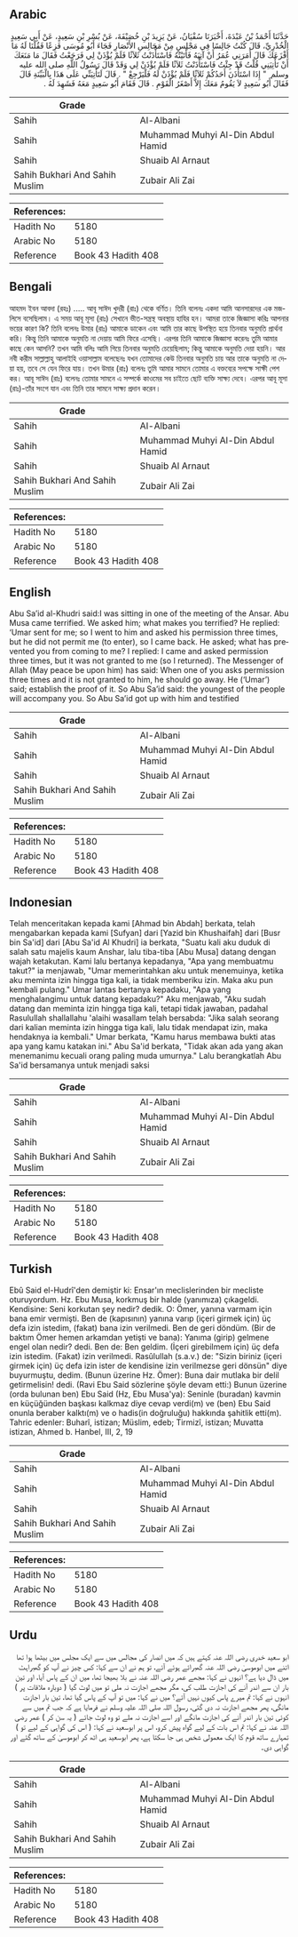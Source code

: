 ## Arabic


<div dir="rtl" lang="ar" style={{fontSize:'larger',backgroundColor:'#f8f9fa',padding:20}}>
حَدَّثَنَا أَحْمَدُ بْنُ عَبْدَةَ، أَخْبَرَنَا سُفْيَانُ، عَنْ يَزِيدَ بْنِ خُصَيْفَةَ، عَنْ بُسْرِ بْنِ سَعِيدٍ، عَنْ أَبِي سَعِيدٍ الْخُدْرِيِّ، قَالَ كُنْتُ جَالِسًا فِي مَجْلِسٍ مِنْ مَجَالِسِ الأَنْصَارِ فَجَاءَ أَبُو مُوسَى فَزِعًا فَقُلْنَا لَهُ مَا أَفْزَعَكَ قَالَ أَمَرَنِي عُمَرُ أَنْ آتِيَهُ فَأَتَيْتُهُ فَاسْتَأْذَنْتُ ثَلاَثًا فَلَمْ يُؤْذَنْ لِي فَرَجَعْتُ فَقَالَ مَا مَنَعَكَ أَنْ تَأْتِيَنِي قُلْتُ قَدْ جِئْتُ فَاسْتَأْذَنْتُ ثَلاَثًا فَلَمْ يُؤْذَنْ لِي وَقَدْ قَالَ رَسُولُ اللَّهِ صلى الله عليه وسلم ‏ "‏ إِذَا اسْتَأْذَنَ أَحَدُكُمْ ثَلاَثًا فَلَمْ يُؤْذَنْ لَهُ فَلْيَرْجِعْ ‏"‏ ‏.‏ قَالَ لَتَأْتِيَنِّي عَلَى هَذَا بِالْبَيِّنَةِ قَالَ فَقَالَ أَبُو سَعِيدٍ لاَ يَقُومُ مَعَكَ إِلاَّ أَصْغَرُ الْقَوْمِ ‏.‏ قَالَ فَقَامَ أَبُو سَعِيدٍ مَعَهُ فَشَهِدَ لَهُ ‏.‏
</div>
<div style={{backgroundColor:'#f8f9fa',padding:20, marginBottom: 10}}><table> <thead> <tr> <th>Grade</th> <th></th> </tr> </thead> <tbody> <tr><td>Sahih</td><td>Al-Albani</td></tr><tr><td>Sahih</td><td>Muhammad Muhyi Al-Din Abdul Hamid</td></tr><tr><td>Sahih</td><td>Shuaib Al Arnaut</td></tr><tr><td>Sahih Bukhari And Sahih Muslim</td><td>Zubair Ali Zai</td></tr></tbody></table><table> <thead> <tr> <th>References:</th> <th></th> </tr> </thead> <tbody><tr><td>Hadith No</td><td>5180</td></tr><tr><td>Arabic No</td><td>5180</td></tr><tr><td>Reference</td><td>Book 43 Hadith 408</td></tr></tbody></table></div>

## Bengali


<div dir="ltr" lang="bn" style={{fontSize:'larger',backgroundColor:'#f8f9fa',padding:20}}>
আহমদ ইবন আবদা (রহঃ) ..... আবূ সাঈদ খুদরী (রাঃ) থেকে বর্ণিত। তিনি বলেনঃ একদা আমি আনসারদের এক মজলিসে বসেছিলাম। এ সময় আবূ মূসা (রাঃ) সেখানে ভীত-সন্ত্রস্থ অবস্থায় হাযির হন। আমরা তাকে জিজ্ঞাসা করিঃ আপনার ভয়ের কারণ কি? তিনি বলেনঃ উমার (রাঃ) আমাকে ডাকেন এবং আমি তার কাছে উপস্থিত হয়ে তিনবার অনুমতি প্রার্থনা করি। কিন্তু তিনি আমাকে অনুমতি না দেয়ায় আমি ফিরে এসেছি। এরপর তিনি আমাকে জিজ্ঞাসা করেনঃ তুমি আমার কাছে কেন আসনি? তখন আমি বলিঃ আমি গিয়ে তিনবার অনুমতি চেয়েছিলাম; কিন্তু আমাকে অনুমতি দেয়া হয়নি। আর নবী করীম সাল্লাল্লাহু আলাইহি ওয়াসাল্লাম বলেছেনঃ যখন তোমাদের কেউ তিনবার অনুমতি চায় আর তাকে অনুমতি না দেয়া হয়, তবে সে যেন ফিরে যায়। তখন উমার (রাঃ) বলেনঃ তুমি আমার সামনে তোমার এ বক্তব্যের সপক্ষে সাক্ষী পেশ কর। আবূ সাঈদ (রাঃ) বলেনঃ তোমার সামনে এ সম্পর্কে কাওমের সব চাইতে ছোট ব্যক্তি সাক্ষ্য দেবে। এরপর আবূ মূসা (রাঃ)-তাঁর সংগে যান এবং তিনি তার সামনে সাক্ষ্য প্রদান করেন।
</div>
<div style={{backgroundColor:'#f8f9fa',padding:20, marginBottom: 10}}><table> <thead> <tr> <th>Grade</th> <th></th> </tr> </thead> <tbody> <tr><td>Sahih</td><td>Al-Albani</td></tr><tr><td>Sahih</td><td>Muhammad Muhyi Al-Din Abdul Hamid</td></tr><tr><td>Sahih</td><td>Shuaib Al Arnaut</td></tr><tr><td>Sahih Bukhari And Sahih Muslim</td><td>Zubair Ali Zai</td></tr></tbody></table><table> <thead> <tr> <th>References:</th> <th></th> </tr> </thead> <tbody><tr><td>Hadith No</td><td>5180</td></tr><tr><td>Arabic No</td><td>5180</td></tr><tr><td>Reference</td><td>Book 43 Hadith 408</td></tr></tbody></table></div>

## English


<div dir="ltr" lang="en" style={{fontSize:'larger',backgroundColor:'#f8f9fa',padding:20}}>
Abu Sa’id al-Khudri said:I was sitting in one of the meeting of the Ansar. Abu Musa came terrified. We asked him; what makes you terrified? He replied: ‘Umar sent for me; so I went to him and asked his permission three times, but he did not permit me (to enter), so I came back. He asked; what has prevented you from coming to me? I replied: I came and asked permission three times, but it was not granted to me (so I returned). The Messenger of Allah (May peace be upon him) has said: When one of you asks permission three times and it is not granted to him, he should go away. He (‘Umar’) said; establish the proof of it. So Abu Sa’id said: the youngest of the people will accompany you. So Abu Sa’id got up with him and testified
</div>
<div style={{backgroundColor:'#f8f9fa',padding:20, marginBottom: 10}}><table> <thead> <tr> <th>Grade</th> <th></th> </tr> </thead> <tbody> <tr><td>Sahih</td><td>Al-Albani</td></tr><tr><td>Sahih</td><td>Muhammad Muhyi Al-Din Abdul Hamid</td></tr><tr><td>Sahih</td><td>Shuaib Al Arnaut</td></tr><tr><td>Sahih Bukhari And Sahih Muslim</td><td>Zubair Ali Zai</td></tr></tbody></table><table> <thead> <tr> <th>References:</th> <th></th> </tr> </thead> <tbody><tr><td>Hadith No</td><td>5180</td></tr><tr><td>Arabic No</td><td>5180</td></tr><tr><td>Reference</td><td>Book 43 Hadith 408</td></tr></tbody></table></div>

## Indonesian


<div dir="ltr" lang="id" style={{fontSize:'larger',backgroundColor:'#f8f9fa',padding:20}}>
Telah menceritakan kepada kami [Ahmad bin Abdah] berkata, telah mengabarkan kepada kami [Sufyan] dari [Yazid bin Khushaifah] dari [Busr bin Sa'id] dari [Abu Sa'id Al Khudri] ia berkata, "Suatu kali aku duduk di salah satu majelis kaum Anshar, lalu tiba-tiba [Abu Musa] datang dengan wajah ketakutan. Kami lalu bertanya kepadanya, "Apa yang membuatmu takut?" ia menjawab, "Umar memerintahkan aku untuk menemuinya, ketika aku meminta izin hingga tiga kali, ia tidak memberiku izin. Maka aku pun kembali pulang." Umar lantas bertanya kepadaku, "Apa yang menghalangimu untuk datang kepadaku?" Aku menjawab, "Aku sudah datang dan meminta izin hingga tiga kali, tetapi tidak jawaban, padahal Rasulullah shallallahu 'alaihi wasallam telah bersabda: "Jika salah seorang dari kalian meminta izin hingga tiga kali, lalu tidak mendapat izin, maka hendaknya ia kembali." Umar berkata, "Kamu harus membawa bukti atas apa yang kamu katakan ini." Abu Sa'id berkata, "Tidak akan ada yang akan menemanimu kecuali orang paling muda umurnya." Lalu berangkatlah Abu Sa'id bersamanya untuk menjadi saksi
</div>
<div style={{backgroundColor:'#f8f9fa',padding:20, marginBottom: 10}}><table> <thead> <tr> <th>Grade</th> <th></th> </tr> </thead> <tbody> <tr><td>Sahih</td><td>Al-Albani</td></tr><tr><td>Sahih</td><td>Muhammad Muhyi Al-Din Abdul Hamid</td></tr><tr><td>Sahih</td><td>Shuaib Al Arnaut</td></tr><tr><td>Sahih Bukhari And Sahih Muslim</td><td>Zubair Ali Zai</td></tr></tbody></table><table> <thead> <tr> <th>References:</th> <th></th> </tr> </thead> <tbody><tr><td>Hadith No</td><td>5180</td></tr><tr><td>Arabic No</td><td>5180</td></tr><tr><td>Reference</td><td>Book 43 Hadith 408</td></tr></tbody></table></div>

## Turkish


<div dir="ltr" lang="tr" style={{fontSize:'larger',backgroundColor:'#f8f9fa',padding:20}}>
Ebû Said el-Hudrî'den demiştir ki: Ensar'ın meclislerinden bir mecliste oturuyordum. Hz. Ebu Musa, korkmuş bir halde (yanımıza) çıkageldi. Kendisine: Seni korkutan şey nedir? dedik. O: Ömer, yanına varmam için bana emir vermişti. Ben de (kapısının) yanına varıp (içeri girmek için) üç defa izin istedim, (fakat) bana izin verilmedi. Ben de geri döndüm. (Bir de baktım Ömer hemen arkamdan yetişti ve bana): Yanıma (girip) gelmene engel olan nedir? dedi. Ben de: Ben geldim. (İçeri girebilmem için) üç defa izin istedim. (Fakat) izin verilmedi. Rasûlullah (s.a.v.) de: "Sizin biriniz (içeri girmek için) üç defa izin ister de kendisine izin verilmezse geri dönsün" diye buyurmuştu, dedim. (Bunun üzerine Hz. Ömer): Buna dair mutlaka bir delil getirmelisin! dedi. (Ravi Ebu Said sözlerine şöyle devam etti:) Bunun üzerine (orda bulunan ben) Ebu Said (Hz, Ebu Musa'ya): Seninle (buradan) kavmin en küçüğünden başkası kalkmaz diye cevap verdi(m) ve (ben) Ebu Said onunla beraber kalktı(m) ve o hadis(in doğruluğu) hakkında şahitlik etti(m). Tahric edenler: Buharî, istizan; Müslim, edeb; Tirmizî, istizan; Muvatta istizan, Ahmed b. Hanbel, III, 2, 19
</div>
<div style={{backgroundColor:'#f8f9fa',padding:20, marginBottom: 10}}><table> <thead> <tr> <th>Grade</th> <th></th> </tr> </thead> <tbody> <tr><td>Sahih</td><td>Al-Albani</td></tr><tr><td>Sahih</td><td>Muhammad Muhyi Al-Din Abdul Hamid</td></tr><tr><td>Sahih</td><td>Shuaib Al Arnaut</td></tr><tr><td>Sahih Bukhari And Sahih Muslim</td><td>Zubair Ali Zai</td></tr></tbody></table><table> <thead> <tr> <th>References:</th> <th></th> </tr> </thead> <tbody><tr><td>Hadith No</td><td>5180</td></tr><tr><td>Arabic No</td><td>5180</td></tr><tr><td>Reference</td><td>Book 43 Hadith 408</td></tr></tbody></table></div>

## Urdu


<div dir="rtl" lang="ur" style={{fontSize:'larger',backgroundColor:'#f8f9fa',padding:20}}>
ابو سعید خدری رضی اللہ عنہ کہتے ہیں کہ میں انصار کی مجالس میں سے ایک مجلس میں بیٹھا ہوا تھا اتنے میں ابوموسیٰ رضی اللہ عنہ گھبرائے ہوئے آئے، تو ہم نے ان سے کہا: کس چیز نے آپ کو گھبراہٹ میں ڈال دیا ہے؟ انہوں نے کہا: مجھے عمر رضی اللہ عنہ نے بلا بھیجا تھا، میں ان کے پاس آیا، اور تین بار ان سے اندر آنے کی اجازت طلب کی، مگر مجھے اجازت نہ ملی تو میں لوٹ گیا ( دوبارہ ملاقات پر ) انہوں نے کہا: تم میرے پاس کیوں نہیں آئے؟ میں نے کہا: میں تو آپ کے پاس گیا تھا، تین بار اجازت مانگی، پھر مجھے اجازت نہ دی گئی، رسول اللہ صلی اللہ علیہ وسلم نے فرمایا ہے کہ جب تم میں سے کوئی تین بار اندر آنے کی اجازت مانگے اور اسے اجازت نہ ملے تو وہ لوٹ جائے ( یہ سن کر ) عمر رضی اللہ عنہ نے کہا: تم اس بات کے لیے گواہ پیش کرو، اس پر ابوسعید نے کہا: ( اس کی گواہی کے لیے تو ) تمہارے ساتھ قوم کا ایک معمولی شخص ہی جا سکتا ہے، پھر ابوسعید ہی اٹھ کر ابوموسیٰ کے ساتھ گئے اور گواہی دی۔
</div>
<div style={{backgroundColor:'#f8f9fa',padding:20, marginBottom: 10}}><table> <thead> <tr> <th>Grade</th> <th></th> </tr> </thead> <tbody> <tr><td>Sahih</td><td>Al-Albani</td></tr><tr><td>Sahih</td><td>Muhammad Muhyi Al-Din Abdul Hamid</td></tr><tr><td>Sahih</td><td>Shuaib Al Arnaut</td></tr><tr><td>Sahih Bukhari And Sahih Muslim</td><td>Zubair Ali Zai</td></tr></tbody></table><table> <thead> <tr> <th>References:</th> <th></th> </tr> </thead> <tbody><tr><td>Hadith No</td><td>5180</td></tr><tr><td>Arabic No</td><td>5180</td></tr><tr><td>Reference</td><td>Book 43 Hadith 408</td></tr></tbody></table></div>